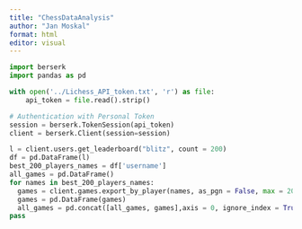 ```yaml
---
title: "ChessDataAnalysis"
author: "Jan Moskal"
format: html
editor: visual
---
```


```python
import berserk
import pandas as pd

with open('../Lichess_API_token.txt', 'r') as file:
    api_token = file.read().strip()

# Authentication with Personal Token
session = berserk.TokenSession(api_token)
client = berserk.Client(session=session)

l = client.users.get_leaderboard("blitz", count = 200)
df = pd.DataFrame(l)
best_200_players_names = df['username']
all_games = pd.DataFrame()
for names in best_200_players_names:
  games = client.games.export_by_player(names, as_pgn = False, max = 20, rated = True, perf_type = "blitz")
  games = pd.DataFrame(games)
  all_games = pd.concat([all_games, games],axis = 0, ignore_index = True)
pass
```
